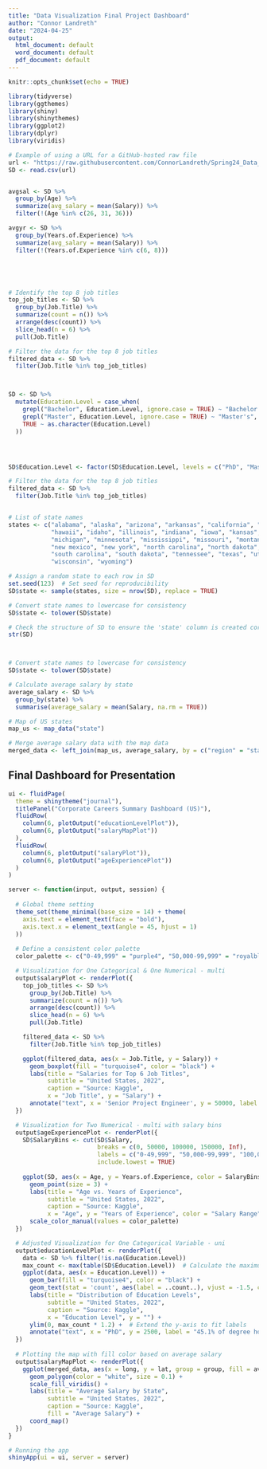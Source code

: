 ```yaml
---
title: "Data Visualization Final Project Dashboard"
author: "Connor Landreth"
date: "2024-04-25"
output:
  html_document: default
  word_document: default
  pdf_document: default
---
```



```r
knitr::opts_chunk$set(echo = TRUE)
```

```r
library(tidyverse)
library(ggthemes)
library(shiny)
library(shinythemes)
library(ggplot2)
library(dplyr)
library(viridis)

```



```r
# Example of using a URL for a GitHub-hosted raw file
url <- "https://raw.githubusercontent.com/ConnorLandreth/Spring24_Data_Viz/ConnorLandreth/Salary_Data.csv"
SD <- read.csv(url)


avgsal <- SD %>% 
  group_by(Age) %>% 
  summarize(avg_salary = mean(Salary)) %>% 
  filter(!(Age %in% c(26, 31, 36)))

avgyr <- SD %>% 
  group_by(Years.of.Experience) %>% 
  summarize(avg_salary = mean(Salary)) %>% 
  filter(!(Years.of.Experience %in% c(6, 8)))





# Identify the top 8 job titles
top_job_titles <- SD %>%
  group_by(Job.Title) %>%
  summarize(count = n()) %>%
  arrange(desc(count)) %>%
  slice_head(n = 6) %>%
  pull(Job.Title)

# Filter the data for the top 8 job titles
filtered_data <- SD %>%
  filter(Job.Title %in% top_job_titles)



SD <- SD %>%
  mutate(Education.Level = case_when(
    grepl("Bachelor", Education.Level, ignore.case = TRUE) ~ "Bachelor's",
    grepl("Master", Education.Level, ignore.case = TRUE) ~ "Master's",
    TRUE ~ as.character(Education.Level)
  ))




SD$Education.Level <- factor(SD$Education.Level, levels = c("PhD", "Master's", "Bachelor's", "High School"))

# Filter the data for the top 8 job titles
filtered_data <- SD %>%
  filter(Job.Title %in% top_job_titles)



```




```r

# List of state names
states <- c("alabama", "alaska", "arizona", "arkansas", "california", "colorado", "connecticut", "delaware", "florida", "georgia", 
            "hawaii", "idaho", "illinois", "indiana", "iowa", "kansas", "kentucky", "louisiana", "maine", "maryland", "massachusetts", 
            "michigan", "minnesota", "mississippi", "missouri", "montana", "nebraska", "nevada", "new hampshire", "new jersey", 
            "new mexico", "new york", "north carolina", "north dakota", "ohio", "oklahoma", "oregon", "pennsylvania", "rhode island", 
            "south carolina", "south dakota", "tennessee", "texas", "utah", "vermont", "virginia", "washington", "west virginia", 
            "wisconsin", "wyoming")

# Assign a random state to each row in SD
set.seed(123)  # Set seed for reproducibility
SD$state <- sample(states, size = nrow(SD), replace = TRUE)

# Convert state names to lowercase for consistency
SD$state <- tolower(SD$state)

# Check the structure of SD to ensure the 'state' column is created correctly
str(SD)



# Convert state names to lowercase for consistency
SD$state <- tolower(SD$state)

# Calculate average salary by state
average_salary <- SD %>%
  group_by(state) %>%
  summarise(average_salary = mean(Salary, na.rm = TRUE))

# Map of US states
map_us <- map_data("state")

# Merge average salary data with the map data
merged_data <- left_join(map_us, average_salary, by = c("region" = "state"))


```




## Final Dashboard for Presentation
```r

ui <- fluidPage(
  theme = shinytheme("journal"),
  titlePanel("Corporate Careers Summary Dashboard (US)"),
  fluidRow(
    column(6, plotOutput("educationLevelPlot")),
    column(6, plotOutput("salaryMapPlot"))
  ),
  fluidRow(
    column(6, plotOutput("salaryPlot")),
    column(6, plotOutput("ageExperiencePlot"))
  )
)

server <- function(input, output, session) {
  
  # Global theme setting
  theme_set(theme_minimal(base_size = 14) + theme(
    axis.text = element_text(face = "bold"),
    axis.text.x = element_text(angle = 45, hjust = 1)
  ))
  
  # Define a consistent color palette
  color_palette <- c("0-49,999" = "purple4", "50,000-99,999" = "royalblue", "100,000-149,999" = "turquoise4", "150,000+" = "yellow4")

  # Visualization for One Categorical & One Numerical - multi
  output$salaryPlot <- renderPlot({
    top_job_titles <- SD %>%
      group_by(Job.Title) %>%
      summarize(count = n()) %>%
      arrange(desc(count)) %>%
      slice_head(n = 6) %>%
      pull(Job.Title)

    filtered_data <- SD %>%
      filter(Job.Title %in% top_job_titles)

    ggplot(filtered_data, aes(x = Job.Title, y = Salary)) +
      geom_boxplot(fill = "turquoise4", color = "black") +
      labs(title = "Salaries for Top 6 Job Titles",
           subtitle = "United States, 2022",
           caption = "Source: Kaggle",
           x = "Job Title", y = "Salary") +
      annotate("text", x = 'Senior Project Engineer', y = 50000, label = "Mean compensation for top professions: $149,833", hjust = 1.1, vjust = 1.1, size = 4, colour = "red")
  })

  # Visualization for Two Numerical - multi with salary bins
  output$ageExperiencePlot <- renderPlot({
    SD$SalaryBins <- cut(SD$Salary,
                         breaks = c(0, 50000, 100000, 150000, Inf),
                         labels = c("0-49,999", "50,000-99,999", "100,000-149,999", "150,000+"),
                         include.lowest = TRUE)
    
    ggplot(SD, aes(x = Age, y = Years.of.Experience, color = SalaryBins)) +
      geom_point(size = 3) +
      labs(title = "Age vs. Years of Experience",
           subtitle = "United States, 2022",
           caption = "Source: Kaggle",
           x = "Age", y = "Years of Experience", color = "Salary Range") +
      scale_color_manual(values = color_palette)
  })

  # Adjusted Visualization for One Categorical Variable - uni
  output$educationLevelPlot <- renderPlot({
    data <- SD %>% filter(!is.na(Education.Level))
    max_count <- max(table(SD$Education.Level))  # Calculate the maximum count
    ggplot(data, aes(x = Education.Level)) +
      geom_bar(fill = "turquoise4", color = "black") +
      geom_text(stat = 'count', aes(label = ..count..), vjust = -1.5, color = "black") +  # Display count above bars
      labs(title = "Distribution of Education Levels",
           subtitle = "United States, 2022",
           caption = "Source: Kaggle",
           x = "Education Level", y = "") +
      ylim(0, max_count * 1.2) +  # Extend the y-axis to fit labels
      annotate("text", x = "PhD", y = 2500, label = "45.1% of degree holders have a bachelor's degree", size = 3.25, colour = "red")
  })
  
  # Plotting the map with fill color based on average salary
  output$salaryMapPlot <- renderPlot({
    ggplot(merged_data, aes(x = long, y = lat, group = group, fill = average_salary)) +
      geom_polygon(color = "white", size = 0.1) +
      scale_fill_viridis() +
      labs(title = "Average Salary by State",
           subtitle = "United States, 2022",
           caption = "Source: Kaggle",
           fill = "Average Salary") +
      coord_map()
  })
}

# Running the app
shinyApp(ui = ui, server = server)


```